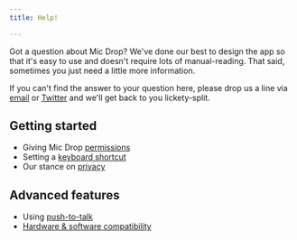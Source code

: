 ```yaml
---
title: Help!

---
```



<Panel>

Got a question about Mic Drop? We've done our best to design the app so that it's easy to use and doesn't require lots of manual-reading. That said, sometimes you just need a little more information.

If you can't find the answer to your question here, please drop us a line via [email](mailto:help@getmicdrop.com) or [Twitter](https://twitter.com/octopusthinks) and we'll get back to you lickety-split.

## Getting started
- Giving Mic Drop [permissions](/help/permissions)
- Setting a [keyboard shortcut](/help/keyboard-shortcut)
- Our stance on [privacy](/privacy)

## Advanced features
- Using [push-to-talk](/help/push-to-talk)
- [Hardware & software compatibility](/help/compatibility)

</Panel>
